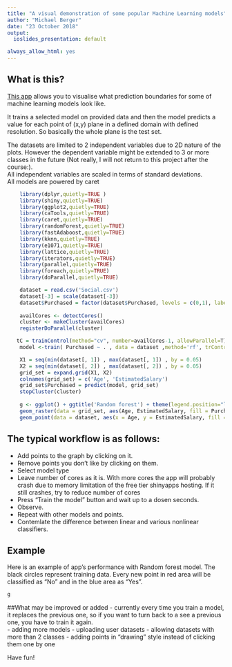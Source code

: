 ```yaml
---
title: "A visual demonstration of some popular Machine Learning models"
author: "Michael Berger"
date: "23 October 2018"
output:
  ioslides_presentation: default

always_allow_html: yes
---
```


<!--   beamer_presentation: 
  slidy_presentation:  -->
  
## What is this?

[This app](https://michaelbergere.shinyapps.io/Week4/) allows you to visualise what prediction boundaries for some of machine learning models look like.

It trains a selected model on provided data and then the model predicts a value for each point of (x,y) plane in a defined domain with defined resolution. So basically the whole plane is the test set.  
  
The datasets are limited to 2 independent variables due to 2D nature of the plots. However the dependent variable might be extended to 3 or more classes in the future (Not really, I will not return to this project after the course:).  
All independent variables are scaled in terms of standard deviations.  
All models are powered by caret  

```r

    library(dplyr,quietly=TRUE )
    library(shiny,quietly=TRUE)
    library(ggplot2,quietly=TRUE)
    library(caTools,quietly=TRUE)
    library(caret,quietly=TRUE)
    library(randomForest,quietly=TRUE)
    library(fastAdaboost,quietly=TRUE)
    library(kknn,quietly=TRUE)
    library(e1071,quietly=TRUE)
    library(lattice,quietly=TRUE)
    library(iterators,quietly=TRUE)
    library(parallel,quietly=TRUE)
    library(foreach,quietly=TRUE)
    library(doParallel,quietly=TRUE)

    dataset = read.csv('Social.csv')
    dataset[-3] = scale(dataset[-3])
    dataset$Purchased = factor(dataset$Purchased, levels = c(0,1), labels = c("No" ,"Yes"))
    
    availCores <- detectCores()
    cluster <- makeCluster(availCores)
    registerDoParallel(cluster)
```

```r
   tC = trainControl(method="cv", number=availCores-1, allowParallel=T)
    model <-train( Purchased ~ . , data = dataset ,method='rf', trControl = tC)
```
  
    
```r
    X1 = seq(min(dataset[, 1]) , max(dataset[, 1]) , by = 0.05)
    X2 = seq(min(dataset[, 2]) , max(dataset[, 2]) , by = 0.05)
    grid_set = expand.grid(X1, X2)
    colnames(grid_set) = c('Age', 'EstimatedSalary')
    grid_set$Purchased = predict(model, grid_set)
    stopCluster(cluster)    
      
    g <- ggplot() + ggtitle('Random forest') + theme(legend.position="left") +
    geom_raster(data = grid_set, aes(Age, EstimatedSalary, fill = Purchased)) +
    geom_point(data = dataset, aes(x = Age, y = EstimatedSalary, fill = Purchased) ,col = 'black', shape =  21, size = 2 )
```



## The typical workflow is as follows:  
- Add points to the graph by clicking on it.  
- Remove points you don't like by clicking on them.
- Select model type  
- Leave number of cores as it is. With more cores the app will probably crash due to memory limitation of the free tier shinyapps hosting. If it still crashes, try to reduce number of cores  
- Press "Train the model" button and wait up to a dosen seconds.  
- Observe.  
- Repeat with other models and points.  
- Contemlate the difference between linear and various nonlinear classifiers.  

## Example
Here is an example of app's performance with Random forest model. The black circles represent training data. 
Every new point in red area will be classified as "No" and in the blue area as "Yes". 
```r
g
```

##What may be improved or added
- currently every time you train a model, it replaces the previous one, so if you want to turn back to a see a previous one, you have to train it again.  
- adding more models
- uploading user datasets 
- allowing datasets with more than 2 classes
- adding points in "drawing" style instead of clicking them one by one  

Have fun! 
